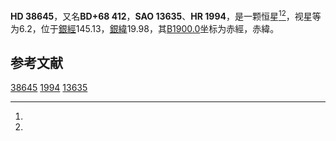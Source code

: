 {{Starbox begin
| name = HD 38645
}}
{{Starbox observe
| epoch = [[J2000.0|J2000.0]]
| constell = {{星座名待查}}<ref name=SIMBAD>{{cite web
 | url=http://simbad.u-strasbg.fr/simbad/sim-id?Ident=HR+1994
 | title =Pulsating variable Star
 | publisher=Centre de Données astronomiques de Strasbourg
 | work=SIMBAD
 | accessdate=2012-07-13}}</ref><ref name=DATA>{{cite web
 | url=http://vizier.u-strasbg.fr/viz-bin/VizieR-5?-out.add=.&-source=5050&-corr=PK=HR&-out.max=9999&HR=1994
 | title=VizieR Detailed Page
 | accessdate=2012-07-13
 | archive-date=2016-03-04
 | archive-url=https://web.archive.org/web/20160304214412/http://vizier.u-strasbg.fr/viz-bin/VizieR-5?-out.add=.&-source=5050&-corr=PK=HR&-out.max=9999&HR=1994
 | dead-url=no
 }}</ref>
| 星官 = 
| ra = {{RA|5|52|55.5}}<ref name=SIMBAD /><ref name=DATA />
| dec = {{DEC|+68|28|17}}<ref name=SIMBAD /><ref name=DATA />
| appmag_v = 6.2<ref name=SIMBAD /><ref name=DATA />
}}
{{Starbox character
| class = G9III<ref name=SIMBAD /><ref name=DATA />
| b-v = 0.95<ref name=SIMBAD /><ref name=DATA />
| u-b = <ref name=SIMBAD /><ref name=DATA />
| r-i = <ref name=SIMBAD /><ref name=DATA />
| variable = 
}}
{{Starbox astrometry
| radial_v = 
| prop_mo_ra = -1
| parallax = 0.004
| p_error = 
}}
{{Starbox catalog
| names =BD+68 412，[[SAO星表|SAO]] 13635，[[HD星表|HD]] 38645，[[HR星表|HR]] 1994}}
{{Starbox reference |Simbad=HR+1994}}
{{Starbox end}}

'''HD 38645'''，又名'''BD+68 412'''，'''SAO 13635'''、'''HR 1994'''，是一颗恒星<ref name=SIMBAD /><ref name=DATA />，视星等为6.2，位于[[銀道座標系|銀經]]145.13，[[銀道座標系|銀緯]]19.98，其[[B1900.0|B1900.0]]坐标为赤經{{RA|5|42|10}}，赤緯{{DEC|+68|19.98|33}}。

== 参考文献 ==
{{reflist}}

{{star-stub}}

[[Category:HD和HDE天體|38645]]
[[Category:HR天體|1994]]
[[Category:SAO天體|13635]]